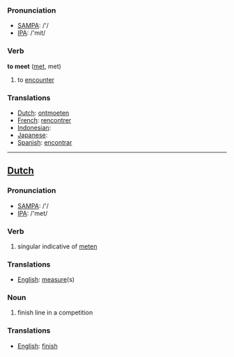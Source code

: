 === Pronunciation ===
*[[w:SAMPA|SAMPA]]: /'/
*[[w:IPA|IPA]]: /'mit/

=== Verb ===

'''to meet''' ([[met]], met)

# to [[encounter]]

=== Translations ===
*[[Dutch]]: [[ontmoeten]]
*[[French]]: [[rencontrer]]
*[[Indonesian]]: [[]]
*[[Japanese]]: [[]]
*[[Spanish]]: [[encontrar]]

----

==[[Dutch]]==

=== Pronunciation ===
*[[w:SAMPA|SAMPA]]: /'/
*[[w:IPA|IPA]]: /'met/

=== Verb ===

# singular indicative of [[meten]]

=== Translations ===
*[[English]]: [[measure]](s)

=== Noun ===

# finish line in a competition

=== Translations ===
*[[English]]: [[finish]]